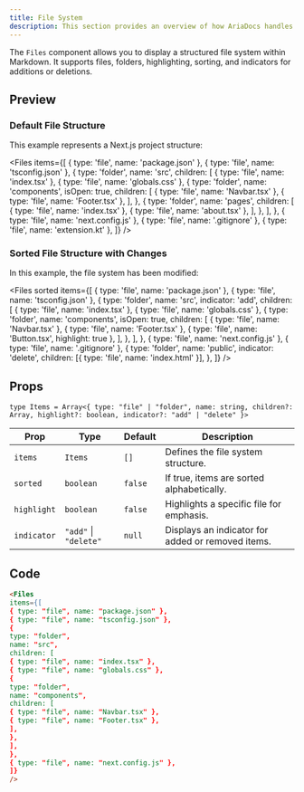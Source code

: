 ```yaml
---
title: File System
description: This section provides an overview of how AriaDocs handles file system view in Markdown.
---
```


The `Files` component allows you to display a structured file system within Markdown. It supports files, folders, highlighting, sorting, and indicators for additions or deletions.

## Preview

### Default File Structure

This example represents a Next.js project structure:

<Files
  items={[
    { type: 'file', name: 'package.json' },
    { type: 'file', name: 'tsconfig.json' },
    {
      type: 'folder',
      name: 'src',
      children: [
        { type: 'file', name: 'index.tsx' },
        { type: 'file', name: 'globals.css' },
        {
          type: 'folder',
          name: 'components',
          isOpen: true,
          children: [
            { type: 'file', name: 'Navbar.tsx' },
            { type: 'file', name: 'Footer.tsx' },
          ],
        },
        {
          type: 'folder',
          name: 'pages',
          children: [
            { type: 'file', name: 'index.tsx' },
            { type: 'file', name: 'about.tsx' },
          ],
        },
      ],
    },
    { type: 'file', name: 'next.config.js' },
    { type: 'file', name: '.gitignore' },
    { type: 'file', name: 'extension.kt' },
  ]}
/>

### Sorted File Structure with Changes

In this example, the file system has been modified:

<Files
  sorted
  items={[
    { type: 'file', name: 'package.json' },
    { type: 'file', name: 'tsconfig.json' },
    {
      type: 'folder',
      name: 'src',
      indicator: 'add',
      children: [
        { type: 'file', name: 'index.tsx' },
        { type: 'file', name: 'globals.css' },
        {
          type: 'folder',
          name: 'components',
          isOpen: true,
          children: [
            { type: 'file', name: 'Navbar.tsx' },
            { type: 'file', name: 'Footer.tsx' },
            { type: 'file', name: 'Button.tsx', highlight: true },
          ],
        },
      ],
    },
    { type: 'file', name: 'next.config.js' },
    { type: 'file', name: '.gitignore' },
    {
      type: 'folder',
      name: 'public',
      indicator: 'delete',
      children: [{ type: 'file', name: 'index.html' }],
    },
  ]}
/>

## Props

`type Items = Array<{ type: "file" | "folder", name: string, children?: Array, highlight?: boolean, indicator?: "add" | "delete" }>`

| Prop        | Type                  | Default | Description                                       |
| ----------- | --------------------- | ------- | ------------------------------------------------- |
| `items`     | `Items`               | `[]`    | Defines the file system structure.                |
| `sorted`    | `boolean`             | `false` | If true, items are sorted alphabetically.         |
| `highlight` | `boolean`             | `false` | Highlights a specific file for emphasis.          |
| `indicator` | `"add"` \| `"delete"` | `null`  | Displays an indicator for added or removed items. |

## Code

```md
<Files
items={[
{ type: "file", name: "package.json" },
{ type: "file", name: "tsconfig.json" },
{
type: "folder",
name: "src",
children: [
{ type: "file", name: "index.tsx" },
{ type: "file", name: "globals.css" },
{
type: "folder",
name: "components",
children: [
{ type: "file", name: "Navbar.tsx" },
{ type: "file", name: "Footer.tsx" },
],
},
],
},
{ type: "file", name: "next.config.js" },
]}
/>
```
